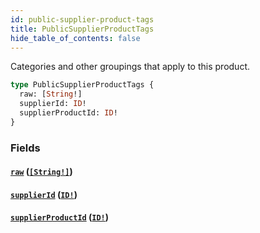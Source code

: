 ```yaml
---
id: public-supplier-product-tags
title: PublicSupplierProductTags
hide_table_of_contents: false
---
```



Categories and other groupings that apply to this product.

```graphql
type PublicSupplierProductTags {
  raw: [String!]
  supplierId: ID!
  supplierProductId: ID!
}
```


### Fields

#### [`raw`](#) ([`[String!]`](/demand/api/graphql-admin/reference/scalars/string))




#### [`supplierId`](#) ([`ID!`](/demand/api/graphql-admin/reference/scalars/id))




#### [`supplierProductId`](#) ([`ID!`](/demand/api/graphql-admin/reference/scalars/id))






